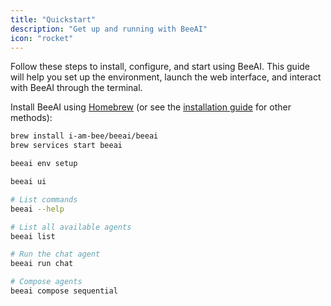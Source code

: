```yaml
---
title: "Quickstart"
description: "Get up and running with BeeAI"
icon: "rocket"
---
```


Follow these steps to install, configure, and start using BeeAI. This guide will help you set up the environment, launch the web interface, and interact with BeeAI through the terminal.

<Steps>
   <Step title="Install BeeAI:">

Install BeeAI using [Homebrew](https://brew.sh/) (or see the [installation guide](/introduction/installation) for other methods):

```sh
brew install i-am-bee/beeai/beeai
brew services start beeai
```

   </Step>
   <Step title="Configure LLM provider:">

```sh
beeai env setup
```

   </Step>
   <Step title="Launch the web interface:">

```sh
beeai ui
```

   </Step>
   <Step title="Use from the terminal:">

```sh
# List commands
beeai --help

# List all available agents
beeai list

# Run the chat agent
beeai run chat

# Compose agents
beeai compose sequential
```

   </Step>
</Steps>
